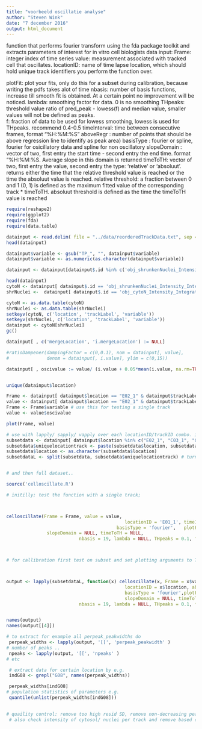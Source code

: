 ```yaml
---
title: "voorbeeld oscillatie analyse"
author: "Steven Wink"
date: "7 december 2016"
output: html_document
---
```


 function that performs fourier transform using the fda package toolkit and extracts parameters of interest for in vitro cell biologists
 data input: 
  Frame: integer index of time series
  value: measurement associated with tracked cell that oscillates.
  locationID: name of time lapse location, which should hold unique track identifiers you perform the function over.


 plotFit: plot your fits, only do this for a subset during calibration, because writing the pdfs takes alot of time
 nbasis: number of basis functions, increase till smooth fit is obtained. At a certain point no improvement will be noticed.
 lambda: smoothing factor for data. 0 is no smoothing
 THpeaks: threshold value ratio of pred_peak - lowess(f) and median value, smaller values will not be defined as peaks.   
 f: fraction of data to be used for lowess smoothing, lowess is used for THpeaks. recommend 0.4-0.5
 timeInterval: time between consecutive frames, format "%H:%M:%S"
 aboveRegr : number of points that should be above regression line to identify as peak area)
 basisType : fourier or spline, fourier for osicillatory data and spline for non oscillatory
 slopeDomain : vector of two, first entry the start time - second entry the end time. format "%H:%M:%S. Average slope in this domain is returned
 timeToTH: vector of two, first entry the value, second entry the type: 'relative' or 'absoluut'. returns either the time that the relative threshold value is reached or the time the absoluut value is reached. relative threshold: a fraction between 0 and 1 (0, 1) is defined as the maximum fitted value of the corresponding track * timeToTH. absoluut threshold is defined as the time the timeToTH value is reached

```r
require(reshape2)
require(ggplot2)
require(fda)
require(data.table)

datainput <- read.delim( file = "../data/reorderedTrackData.txt", sep ="\t")
head(datainput)

datainput$variable <- gsub("TP_", "", datainput$variable)
datainput$variable <- as.numeric(as.character(datainput$variable))

datainput <- datainput[datainput$.id %in% c('obj_shrunkenNuclei_Intensity_IntegratedIntensity_img_GFP', 'obj_cytoN_Intensity_IntegratedIntensity_img_GFP'),]

head(datainput)
cytoN <- datainput[ datainput$.id == 'obj_shrunkenNuclei_Intensity_IntegratedIntensity_img_GFP', ]
shrNuclei <-  datainput[ datainput$.id == 'obj_cytoN_Intensity_IntegratedIntensity_img_GFP', ]

cytoN <- as.data.table(cytoN)
shrNuclei <- as.data.table(shrNuclei)
setkeyv(cytoN, c('location', 'trackLabel', 'variable'))
setkeyv(shrNuclei, c('location', 'trackLabel', 'variable'))
datainput <- cytoN[shrNuclei]
gc()

datainput[ , c('mergeLocation', 'i.mergeLocation') := NULL]

#ratioDampener(dampingFactor = c(0,0.1), nom = datainput[, value],
#              denom = datainput[, i.value], ylim = c(0,15))

datainput[ , oscivalue := value/ (i.value + 0.05*mean(i.value, na.rm=TRUE))]


unique(datainput$location)

Frame <- datainput[ datainput$location == "E02_1" & datainput$trackLabel == 8, c("variable")]
value <- datainput[ datainput$location == "E02_1" & datainput$trackLabel == 8, c("oscivalue")]
Frame <- Frame$variable # use this for testing a single track
value <- value$oscivalue

plot(Frame, value)

# use with lapply/ sapply/ vapply over each locationID/trackID combo. input timeID and value
subsetdata <- datainput[ datainput$location %in% c("E02_1", "C03_1", "G08_1", "D06_1") & datainput$trackLabel %in% 5:8,]
subsetdata$uniquelocationtrack <- paste(subsetdata$location, subsetdata$trackLabel, sep ="_")
subsetdata$location <- as.character(subsetdata$location)
subsetdataL <- split(subsetdata, subsetdata$uniquelocationtrack) # turn into list for entries the unique tracks


# and then full dataset..


```


```r

source('celloscillate.R')

# initilly; test the function with a single track;



celloscillate(Frame = Frame, value = value,
                                            locationID = 'E01_1', timeInterval = '00:06:10',aboveRegr = 5,
                                         basisType = 'fourier',   plotFit = TRUE, plotDomains = TRUE, 
               slopeDomain = NULL, timeToTH = NULL,
                           nbasis = 19, lambda = NULL, THpeaks = 0.1, f = 0.4)



# for callibration first test on subset and set plotting arguments to TRUE



output <- lapply(subsetdataL, function(x) celloscillate(x, Frame = x$variable, value = x$oscivalue, 
                                            locationID = x$location, aboveRegr = 5,timeInterval = '00:06:10',
                                            basisType = 'fourier',plotFit = TRUE, plotDomains = TRUE, 
                                            slopeDomain = NULL, timeToTH = NULL,
                           nbasis = 19, lambda = NULL, THpeaks = 0.1, f = 0.4)) 


names(output)
names(output[[4]])

# to extract for example all perpeak_peakwidths do
 perpeak_widths <- lapply(output, '[[', 'perpeak_peakwidth' )
# number of peaks ..
 npeaks <- lapply(output, '[[', 'npeaks' )
# etc

 # extract data for certain location by e.g.
 indG08 <- grepl("G08", names(perpeak_widths))

 perpeak_widths[indG08]
# population statistics of parameters e.g. 
 quantile(unlist(perpeak_widths[indG08]))
  

# quaility control: remove too high resid SD, remove non-decreasing peaks, remove if no peaks.
 # also check intensity of cytosol/ nuclei per track and remove based on too low intensity.
 
 

```